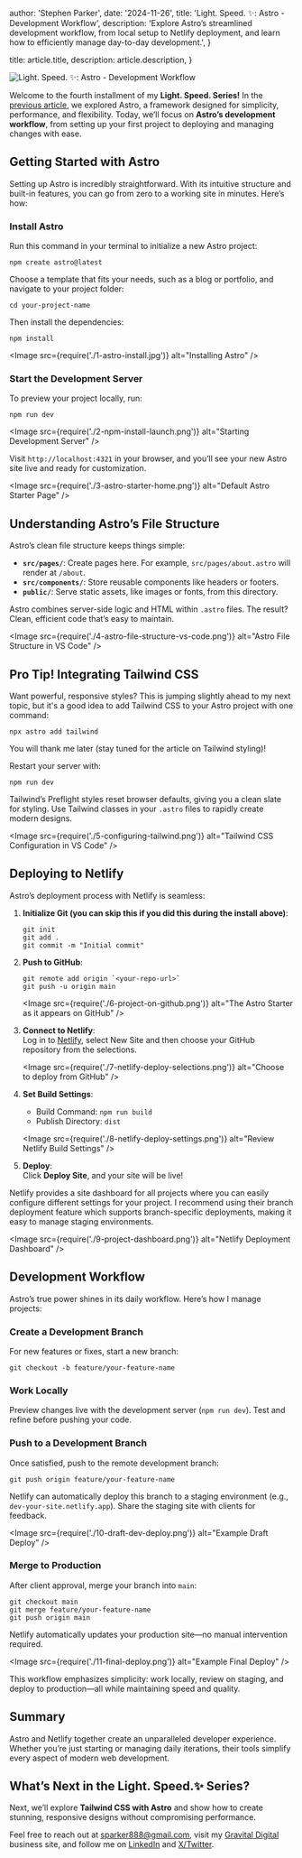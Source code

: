 
  author: 'Stephen Parker',
  date: '2024-11-26',
  title: 'Light. Speed. ✨: Astro - Development Workflow',
  description: 'Explore Astro’s streamlined development workflow, from local setup to Netlify deployment, and learn how to efficiently manage day-to-day development.',
}

  title: article.title,
  description: article.description,
}


<Image
  src={storyBanner}
  alt="Light. Speed. ✨: Astro - Development Workflow"
/>

Welcome to the fourth installment of my **Light. Speed. Series!** In the [previous article](https://sparker888.com/articles/light-speed-3), we explored Astro, a framework designed for simplicity, performance, and flexibility. Today, we’ll focus on **Astro’s development workflow**, from setting up your first project to deploying and managing changes with ease.

## Getting Started with Astro

Setting up Astro is incredibly straightforward. With its intuitive structure and built-in features, you can go from zero to a working site in minutes. Here’s how:

### Install Astro

Run this command in your terminal to initialize a new Astro project:

```
npm create astro@latest
```

Choose a template that fits your needs, such as a blog or portfolio, and navigate to your project folder:

```
cd your-project-name
```

Then install the dependencies:

```
npm install
```

<Image src={require('./1-astro-install.jpg')} alt="Installing Astro" />

### Start the Development Server

To preview your project locally, run:

```
npm run dev
```

<Image src={require('./2-npm-install-launch.png')} alt="Starting Development Server" />

Visit `http://localhost:4321` in your browser, and you’ll see your new Astro site live and ready for customization.

<Image src={require('./3-astro-starter-home.png')} alt="Default Astro Starter Page" />

## Understanding Astro’s File Structure

Astro’s clean file structure keeps things simple:

- **`src/pages/`**: Create pages here. For example, `src/pages/about.astro` will render at `/about`.
- **`src/components/`**: Store reusable components like headers or footers.
- **`public/`**: Serve static assets, like images or fonts, from this directory.

Astro combines server-side logic and HTML within `.astro` files. The result? Clean, efficient code that’s easy to maintain.

<Image src={require('./4-astro-file-structure-vs-code.png')} alt="Astro File Structure in VS Code" />

## Pro Tip! Integrating Tailwind CSS

Want powerful, responsive styles? This is jumping slightly ahead to my next topic, but it's a good idea to add Tailwind CSS to your Astro project with one command:

```
npx astro add tailwind
```

You will thank me later (stay tuned for the article on Tailwind styling)!

Restart your server with:

```
npm run dev
```

Tailwind’s Preflight styles reset browser defaults, giving you a clean slate for styling. Use Tailwind classes in your `.astro` files to rapidly create modern designs.

<Image src={require('./5-configuring-tailwind.png')} alt="Tailwind CSS Configuration in VS Code" />

## Deploying to Netlify

Astro’s deployment process with Netlify is seamless:

1. **Initialize Git (you can skip this if you did this during the install above)**:
   ```
   git init
   git add .
   git commit -m "Initial commit"
   ```

2. **Push to GitHub**:
   ```
   git remote add origin `<your-repo-url>`
   git push -u origin main
   ```

   <Image src={require('./6-project-on-github.png')} alt="The Astro Starter as it appears on GitHub" />

3. **Connect to Netlify**:  
   Log in to [Netlify](https://www.netlify.com/), select New Site and then choose your GitHub repository from the selections.  

   <Image src={require('./7-netlify-deploy-selections.png')} alt="Choose to deploy from GitHub" />

4. **Set Build Settings**:  
   - Build Command: `npm run build`
   - Publish Directory: `dist`

   <Image src={require('./8-netlify-deploy-settings.png')} alt="Review Netlify Build Settings" />

5. **Deploy**:  
   Click **Deploy Site**, and your site will be live!

Netlify provides a site dashboard for all projects where you can easily configure different settings for your project. I recommend using their branch deployment feature which supports branch-specific deployments, making it easy to manage staging environments.

<Image src={require('./9-project-dashboard.png')} alt="Netlify Deployment Dashboard" />

## Development Workflow

Astro’s true power shines in its daily workflow. Here’s how I manage projects:

### Create a Development Branch

For new features or fixes, start a new branch:

```
git checkout -b feature/your-feature-name
```

### Work Locally

Preview changes live with the development server (`npm run dev`). Test and refine before pushing your code.

### Push to a Development Branch

Once satisfied, push to the remote development branch:

```
git push origin feature/your-feature-name
```

Netlify can automatically deploy this branch to a staging environment (e.g., `dev-your-site.netlify.app`). Share the staging site with clients for feedback.

<Image src={require('./10-draft-dev-deploy.png')} alt="Example Draft Deploy" />

### Merge to Production

After client approval, merge your branch into `main`:

```
git checkout main
git merge feature/your-feature-name
git push origin main
```

Netlify automatically updates your production site—no manual intervention required.

<Image src={require('./11-final-deploy.png')} alt="Example Final Deploy" />

This workflow emphasizes simplicity: work locally, review on staging, and deploy to production—all while maintaining speed and quality.

## Summary

Astro and Netlify together create an unparalleled developer experience. Whether you’re just starting or managing daily iterations, their tools simplify every aspect of modern web development.

## What’s Next in the Light. Speed.✨ Series?

Next, we’ll explore **Tailwind CSS with Astro** and show how to create stunning, responsive designs without compromising performance.

Feel free to reach out at [sparker888@gmail.com](mailto:sparker888@gmail.com), visit my [Gravital Digital](https://gravitaldigital.com/) business site, and follow me on [LinkedIn](https://www.linkedin.com/in/sparker888) and [X/Twitter](https://x.com/sparker888).

